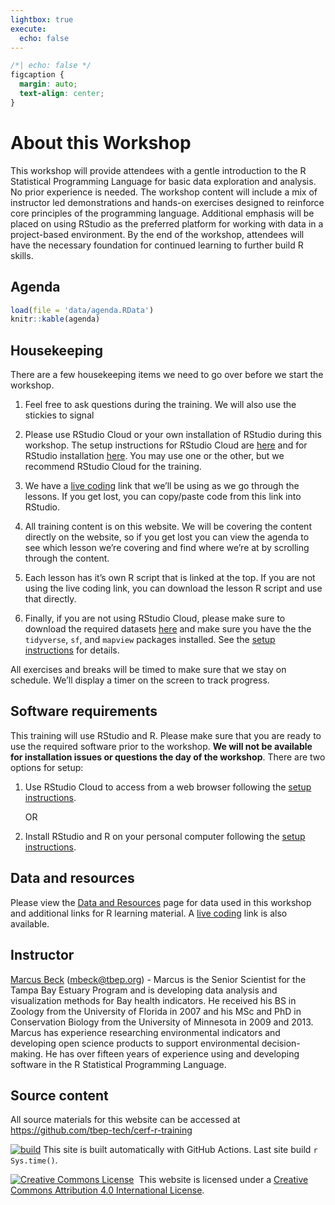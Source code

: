 ```yaml
---
lightbox: true
execute:
  echo: false
---
```


```css
/*| echo: false */
figcaption {
  margin: auto;
  text-align: center;
}
```

# About this Workshop {.unnumbered}

This workshop will provide attendees with a gentle introduction to the R Statistical Programming Language for basic data exploration and analysis. No prior experience is needed. The workshop content will include a mix of instructor led demonstrations and hands-on exercises designed to reinforce core principles of the programming language. Additional emphasis will be placed on using RStudio as the preferred platform for working with data in a project-based environment. By the end of the workshop, attendees will have the necessary foundation for continued learning to further build R skills.

## Agenda {.unnumbered} 

```r
load(file = 'data/agenda.RData')
knitr::kable(agenda)
```

## Housekeeping  {.unnumbered}

There are a few housekeeping items we need to go over before we start the workshop.  

1. Feel free to ask questions during the training. We will also use the stickies to signal 

1. Please use RStudio Cloud or your own installation of RStudio during this workshop.  The setup instructions for RStudio Cloud are [here](setupcloud.html) and for RStudio installation [here](setup.html).  You may use one or the other, but we recommend RStudio Cloud for the training. 

1. We have a [live coding](https://tinyurl.com/cerf-r-training-live-coding){target="_blank"} link that we'll be using as we go through the lessons. If you get lost, you can copy/paste code from this link into RStudio. 

1. All training content is on this website.  We will be covering the content directly on the website, so if you get lost you can view the agenda to see which lesson we're covering and find where we're at by scrolling through the content. 

1. Each lesson has it's own R script that is linked at the top. If you are not using the live coding link, you can download the lesson R script and use that directly. 

1. Finally, if you are not using RStudio Cloud, please make sure to download the required datasets [here](https://tbep-tech.github.io/cerf-r-training/data/data.zip) and make sure you have the the `tidyverse`, `sf`, and `mapview` packages installed. See the [setup instructions](setup.html) for details.  

All exercises and breaks will be timed to make sure that we stay on schedule. We'll display a timer on the screen to track progress.

## Software requirements

This training will use RStudio and R. Please make sure that you are ready to use the required software prior to the workshop.  __We will not be available for installation issues or questions the day of the workshop__.  There are two options for setup:

1. Use RStudio Cloud to access from a web browser following the [setup instructions](setupcloud.html). 

     OR 
     
1. Install RStudio and R on your personal computer following the [setup instructions](setup.html). 

## Data and resources

Please view the [Data and Resources](Data_and_Resources.html) page for data used in this workshop and additional links for R learning material.  A [live coding](https://tinyurl.com/cerf-r-training-live-coding){target="_blank"} link is also available.

## Instructor

[Marcus Beck](https://fawda123.github.io/CV/Beck_CV.pdf){target="_blank"} ([mbeck@tbep.org](mailto:mbeck@tbep.org)) - Marcus is the Senior Scientist for the Tampa Bay Estuary Program and is developing data analysis and visualization methods for Bay health indicators.  He received his BS in Zoology from the University of Florida in 2007 and his MSc and PhD in Conservation Biology from the University of Minnesota in 2009 and 2013. Marcus has experience researching environmental indicators and developing open science products to support environmental decision-making.  He has over fifteen years of experience using and developing software in the R Statistical Programming Language.

## Source content

All source materials for this website can be accessed at [https://github.com/tbep-tech/cerf-r-training](https://github.com/tbep-tech/cerf-r-training){target="_blank"}

[![build](https://github.com/tbep-tech/cerf-r-training/workflows/build/badge.svg)](https://github.com/tbep-tech/cerf-r-training/actions) This site is built automatically with GitHub Actions. Last site build `r Sys.time()`.
 
 <a rel='license' href='http://creativecommons.org/licenses/by/4.0/'><img alt='Creative Commons License' style='border-width:0' src='https://i.creativecommons.org/l/by/4.0/88x31.png' /></a>&nbsp;&nbsp;This website is licensed under a <a rel='license' href='http://creativecommons.org/licenses/by/4.0/'>Creative Commons Attribution 4.0 International License</a>.